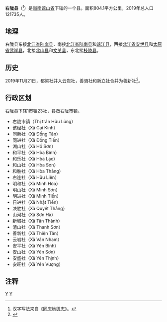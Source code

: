 {{Infobox Settlement
|name                   = 右陇县
|settlement_type        = 县
|official_name          = 
|other_name             = 
|native_name            = {{lang|vi|Huyện Hữu Lũng}}
|nickname               = 
|motto                  = 
|image_skyline          = 
|imagesize              = 
|image_caption          = 
|image_flag             = 
|flag_size              = 
|image_seal             = 
|seal_size              = 
|image_shield           = 
|shield_size            = 
|image_blank_emblem     = 
|blank_emblem_size      = 
|image_map              = {{Infobox mapframe|frame-width=250|zoom=10}}
|mapsize                = 
|map_caption            = 
|image_map1             = 
|mapsize1               = 
|map_caption1           = 
|pushpin_map            = Vietnam
|pushpin_label_position = bottom
|pushpin_map_caption    = 
|pushpin_map1           = 
|pushpin_label_position1= 
|pushpin_map_caption1   = 
|subdivision_type       = 国家
|subdivision_name       = {{flag|Vietnam}}
|subdivision_type1      = [[越南行政区划|省]]
|subdivision_name1      = [[谅山省|谅山省]]
|subdivision_type2      = 行政区划
|subdivision_name2      = 1市镇23社
|subdivision_type3      = 
|subdivision_name3      = 
|seat_type              = 县莅
|seat                   = {{link-vi|右陇市镇|Hữu Lũng (thị trấn)}}
|government_type        = 
|leader_title           = 
|leader_name            = 
|leader_title1          = 
|leader_name1           = 
|established_title      = 
|established_date       = 
|area_magnitude         = 
|unit_pref              = 
|area_footnotes         = 
|area_total_km2         = 804.1
|area_land_km2          = 
|area_water_km2         = 
|area_water_percent     = 
|area_urban_km2         = 
|area_metro_km2         = 
|population_as_of       = 2019年
|population_footnotes   = 
|population_note        = 
|population_total       = 121735
|population_density_km2 = auto
|population_metro             = 
|population_density_metro_km2 = 
|population_urban             = 
|population_density_urban_km2 = 
|timezone               = [[越南标准时间|越南标准时间]]
|utc_offset             = +7
|elevation_footnotes    = 
|elevation_m            = 
|coor_type              = 
|coordinates            = 
|postal_code_type       = 
|postal_code            = 
|area_code              = 
|website                = [http://huulung.langson.gov.vn 右陇县电子信息门户网站]
|footnotes              = 
}}
'''右陇县'''（{{vie|v='''Huyện Hữu Lũng'''|hn=縣右隴}}<ref>汉字写法来自《[[同庆地舆志|同庆地舆志]]》。</ref>）是[[越南|越南]][[谅山省|谅山省]]下辖的一个县。面积804.1平方公里，2019年总人口121735人。

==地理==
右陇县东接[[北江省|北江省]][[陆岸县|陆岸县]]，南接[[北江省|北江省]][[陆南县|陆南县]]和[[谅江县|谅江县]]，西接[[北江省|北江省]][[安世县|安世县]]和[[太原省|太原省]][[武崖县|武崖县]]，北接[[北山县|北山县]]和[[文关县|文关县]]，东北接[[枝陵县|枝陵县]]。

==历史==
2019年11月21日，都梁社并入云岩社，善骑社和新立社合并为善新社<ref>{{Cite web |url=https://thuvienphapluat.vn/van-ban/Bo-may-hanh-chinh/Nghi-quyet-818-NQ-UBTVQH14-2019-sap-xep-don-vi-hanh-chinh-cap-xa-thuoc-tinh-Lang-Son-430538.aspx |title=Nghị quyết 818/NQ-UBTVQH14 năm 2019 về sắp xếp đơn vị hành chính cấp xã thuộc tỉnh Lạng Sơn do Ủy ban Thường vụ Quốc hội ban hành |accessdate=2019-12-21 |archive-date=2019-12-10 |archive-url=https://web.archive.org/web/20191210070820/https://thuvienphapluat.vn/van-ban/Bo-may-hanh-chinh/Nghi-quyet-818-NQ-UBTVQH14-2019-sap-xep-don-vi-hanh-chinh-cap-xa-thuoc-tinh-Lang-Son-430538.aspx |dead-url=no }}</ref>。

==行政区划==
右陇县下辖1市镇23社，县莅右陇市镇。
*右陇市镇（Thị trấn Hữu Lũng）
*该经社（Xã Cai Kinh）
*同新社（Xã Đồng Tân）
*同进社（Xã Đồng Tiến）
*湖山社（Xã Hồ Sơn）
*和平社（Xã Hòa Bình）
*和乐社（Xã Hòa Lạc）
*和山社（Xã Hòa Sơn）
*和胜社（Xã Hòa Thắng）
*右连社（Xã Hữu Liên）
*明和社（Xã Minh Hòa）
*明山社（Xã Minh Sơn）
*明进社（Xã Minh Tiến）
*日进社（Xã Nhật Tiến）
*决胜社（Xã Quyết Thắng）
*山河社（Xã Sơn Hà）
*新城社（Xã Tân Thành）
*清山社（Xã Thanh Sơn）
*善新社（Xã Thiện Tân）
*云岩社（Xã Vân Nham）
*安平社（Xã Yên Bình）
*安山社（Xã Yên Sơn）
*安盛社（Xã Yên Thịnh）
*安旺社（Xã Yên Vượng）

==注释==
{{reflist}}
{{谅山省行政区划}}
{{越南东北部之县市镇区域划分}}

[[Category:谅山省|Y]]
[[Category:越南县份|Y]]